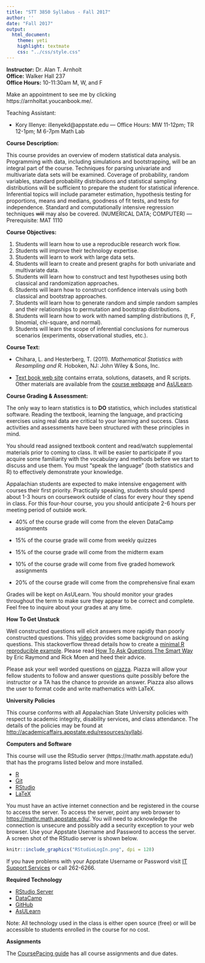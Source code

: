 ```yaml
---
title: "STT 3850 Syllabus - Fall 2017"
author: ''
date: "Fall 2017"
output: 
  html_document: 
    theme: yeti
    highlight: textmate
    css: "../css/style.css"
---
```


**Instructor:**  Dr. Alan T. Arnholt    
**Office:** Walker Hall 237      
**Office Hours:** 10-11:30am M, W, and F

Make an appointment to see me by clicking https://arnholtat.youcanbook.me/.

Teaching Assistant:

  * Kory Illenye: illenyekd@appstate.edu --- Office Hours: MW 11-12pm; TR 12-1pm;  M 6-7pm Math Lab

**Course Description:**  

This course provides an overview of modern statistical data analysis. Programming with data, including simulations and bootstrapping, will be an integral part of the course. Techniques for parsing univariate and multivariate data sets will be examined. Coverage of probability, random variables, standard probability distributions and statistical sampling distributions will be sufficient to prepare the student for statistical inference. Inferential topics will include parameter estimation, hypothesis testing for proportions, means and medians, goodness of fit tests, and tests for independence. Standard and computationally intensive regression techniques ~~will~~ may also be covered. (NUMERICAL DATA; COMPUTER) — Prerequisite: MAT 1110

**Course Objectives:**

1. Students will learn how to use a reproducible research work flow.
2. Students will improve their technology expertise.
3. Students will learn to work with large data sets.
4. Students will learn to create and present graphs for both univariate and multivariate data.
5. Students will learn how to construct and test hypotheses using both classical and randomization approaches.
6. Students will learn how to construct confidence intervals using both classical and bootstrap approaches.
7. Students will learn how to generate random and simple random samples and their relationships to permutation and bootstrap distributions.
8. Students will learn how to work with named sampling distributions (t, F, binomial, chi-square, and normal).
9. Students will learn the scope of inferential conclusions for numerous scenarios (experiments, observational studies, etc.).



**Course Text:**

* Chihara, L. and Hesterberg, T. (2011). _Mathematical Statistics with Resampling and R._ Hoboken, NJ: John Wiley & Sons, Inc.

* [Text book web site](https://sites.google.com/site/chiharahesterberg/home) contains errata, solutions, datasets, and R scripts. Other materials are available from the [course webpage](https://alanarnholt.github.io/STT3850/) and [AsULearn](https://asulearn.appstate.edu).

**Course Grading & Assessment:**

The only way to learn statistics is to **DO** statistics, which includes statistical software. Reading the textbook, learning the language, and practicing exercises using real data are critical to your learning and success. Class activities and assessments have been structured with these principles in mind.

You should read assigned textbook content and read/watch supplemental materials prior to coming to class. It will be easier to participate if you acquire some familiarity with the vocabulary and methods before we start to discuss and use them. You must “speak the language” (both statistics and R) to effectively demonstrate your knowledge.

Appalachian students are expected to make intensive engagement with courses their first priority. Practically speaking, students should spend about 1-3 hours on coursework outside of class for every hour they spend in class. For this four-hour course, you you should anticipate 2-6 hours per meeting period of outside work.


* 40% of the course grade will come from the eleven DataCamp assignments

* 15% of the course grade will come from weekly quizzes

* 15% of the course grade will come from the midterm exam

* 10% of the course grade will come from five graded homework assignments

* 20% of the course grade will come from the comprehensive final exam

Grades will be kept on AsULearn. You should monitor your grades throughout the term to make sure they appear to be correct and complete. Feel free to inquire about your grades at any time.       

**How To Get Unstuck**

Well constructed questions will elicit answers more rapidly than poorly constructed questions.  This [video](https://www.youtube.com/watch?v=ZFaWxxzouCY&list=PLjTlxb-wKvXNSDfcKPFH2gzHGyjpeCZmJ&index=3) provides some background on asking questions.  This stackoverflow thread details how to create a [minimal R reproducible example](http://stackoverflow.com/questions/5963269/how-to-make-a-great-r-reproducible-example/5963610#5963610). Please read [How To Ask Questions The Smart Way](http://www.catb.org/~esr/faqs/smart-questions.html) by Eric Raymond and Rick Moen and heed their advice.

Please ask your well worded questions on [piazza](https://piazza.com/appstate/fall2017/stt3850/home).  Piazza will allow your fellow students to follow and answer questions quite possibly before the instructor or a TA has the chance to provide an answer.  Piazza also allows the user to format code and write mathematics with LaTeX.  

**University Policies**

This course conforms with all Appalachian State University policies with respect to academic integrity, disability services, and class attendance.  The details of the policies may be found at <http://academicaffairs.appstate.edu/resources/syllabi>.


**Computers and Software**

This course will use the RStudio server  (https://mathr.math.appstate.edu/) that has the programs listed below and more installed.

* [R](https://cran.r-project.org) 
* [Git](https://git-scm.com/downloads) 
* [RStudio](https://www.rstudio.com/products/rstudio/download/)
* [LaTeX](https://www.ctan.org/starter)

You must have an active internet connection and be registered in the course to access the server. To access the server, point any web browser to <https://mathr.math.appstate.edu/>.  You will need to acknowledge the connection is unsecure and possibly add a security exception to your web browser. Use your Appstate Username and Password to access the server.  A screen shot of the RStudio server is shown below.


```r
knitr::include_graphics("RStudioLogIn.png", dpi = 128)
```



If you have problems with your Appstate Username or Password visit [IT Support Services](http://support.appstate.edu/) or call 262-6266.

**Required Technology**

* [RStudio Server](https://mathr.math.appstate.edu/)
* [DataCamp](https://www.datacamp.com/)
* [GitHub](https://github.com/)
* [AsULearn](https://asulearn.appstate.edu)

Note: All technology used in the class is either open source (free) or will be accessible to students enrolled in the course for no cost.

**Assignments**

The [CoursePacing guide](../CoursePacing/CoursePacingF2017.html) has all course assignments and due dates.
